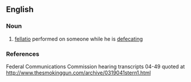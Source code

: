 ==English==
===Noun===
#[[fellatio]] performed on someone while he is [[defecating]]

===References===
Federal Communications Commission hearing transcripts 04-49 quoted at http://www.thesmokinggun.com/archive/0319041stern1.html